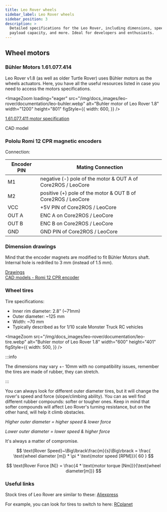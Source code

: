 ```yaml
---
title: Leo Rover wheels
sidebar_label: Leo Rover wheels
sidebar_position: 3
description: >
  Detailed specifications for the Leo Rover, including dimensions, speed,
  payload capacity, and more. Ideal for developers and enthusiasts.
---
```


## Wheel motors

### Bühler Motors 1.61.077.414

Leo Rover v1.8 (as well as older Turtle Rover) uses Bühler motors as the wheels
actuators. Here, you have all the useful resources listed in case you need to
access the motors specifications.

<ImageZoom
  loading="eager"
  src="/img/docs_images/leo-rover/documentation/leo-buhler.webp"
  alt="Buhler motor of Leo Rover 1.8"
  width="1200"
  height="801"
  figStyle={{
    width: 600,
  }}
/>

[1.61.077.411 motor specification](http://www.mobot.pl/download/1_61_077_4xx_en.pdf)

CAD model

### Pololu Romi 12 CPR magnetic encoders

Connection:

| Encoder PIN | Mating Connection                                            |
| ----------- | ------------------------------------------------------------ |
| M1          | negative (-) pole of the motor & OUT A of Core2ROS / LeoCore |
| M2          | positive (+) pole of the motor & OUT B of Core2ROS / LeoCore |
| VCC         | +5V PIN of Core2ROS / LeoCore                                |
| OUT A       | ENC A on Core2ROS / LeoCore                                  |
| OUT B       | ENC B on Core2ROS / LeoCore                                  |
| GND         | GND PIN of Core2ROS / LeoCore                                |

### Dimension drawings

Mind that the encoder magnets are modified to fit Bühler Motors shaft. Internal
hole is redrilled to 3 mm (instead of 1.5 mm).

[Drawings](https://docs.google.com/viewerng/viewer?url=https://www.pololu.com/file/0J1210/romi-encoder-dimension-diagram.pdf)
\
[CAD models - Romi 12 CPR encoder](https://www.pololu.com/product/3542/resources)

### Wheel tires

Tire specifications:

- Inner rim diameter: 2.8" (~71mm)
- Outer diameter: ~125 mm
- Width: ~70 mm
- Typically described as for 1/10 scale Monster Truck RC vehicles

<ImageZoom
  src="/img/docs_images/leo-rover/documentation/leo-tire.webp"
  alt="Buhler motor of Leo Rover 1.8"
  width="600"
  height="401"
  figStyle={{
    width: 500,
  }}
/>

:::info

The dimensions may vary +- 10mm with no compatibility issues, remember the tires
are made of rubber, they can stretch.

:::

You can always look for different outer diameter tires, but it will change the
rover's speed and force (slope/climbing ability). You can as well find different
rubber compounds: softer or tougher ones. Keep in mind that softer compounds
will affect Leo Rover's turning resistance, but on the other hand, will help it
climb obstacles.

_Higher outer diameter = higher speed & lower force_

_Lower outer diameter = lower speed & higher force_

It's always a matter of compromise.

$$
\text{Rover Speed}~\Big\lbrack\frac{m}{s}\Big\rbrack = \frac{ \text{wheel diameter [m]} * \pi * \text{motor speed [RPM]}}{ 60 }
$$

$$
\text{Rover Force [N]} = \frac{4 * \text{motor torque [Nm]}}{\text{wheel diameter[m]}}
$$

### Useful links

Stock tires of Leo Rover are similar to these:
[Aliexpress](https://www.aliexpress.com/i/32735892787.html)

For example, you can look for tires to switch to here:
[RCplanet](https://www.rcplanet.com/1-10-monster-truck-tires/)
